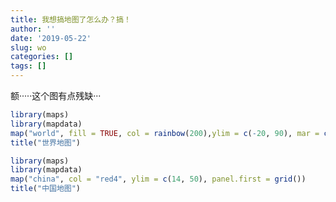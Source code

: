 ```yaml
---
title: 我想搞地图了怎么办？搞！
author: ''
date: '2019-05-22'
slug: wo
categories: []
tags: []
---
```

额·····这个图有点残缺···
```r
library(maps)
library(mapdata)
map("world", fill = TRUE, col = rainbow(200),ylim = c(-20, 90), mar = c(0, 0, 0, 0))
title("世界地图")

library(maps)
library(mapdata)
map("china", col = "red4", ylim = c(14, 50), panel.first = grid())
title("中国地图")


```

